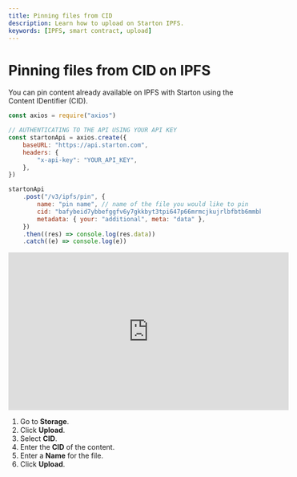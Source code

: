 ```yaml
---
title: Pinning files from CID
description: Learn how to upload on Starton IPFS.
keywords: [IPFS, smart contract, upload]
---
```



# Pinning files from CID on IPFS

You can pin content already available on IPFS with Starton using the Content IDentifier (CID).

<Tabs>
<TabItem value="code" label="From Code">

```js showLineNumbers
const axios = require("axios")

// AUTHENTICATING TO THE API USING YOUR API KEY
const startonApi = axios.create({
	baseURL: "https://api.starton.com",
	headers: {
		"x-api-key": "YOUR_API_KEY",
	},
})

startonApi
	.post("/v3/ipfs/pin", {
		name: "pin name", // name of the file you would like to pin
		cid: "bafybeid7ybbefggfv6y7gkkbyt3tpi647p66mrmcjkujrlbfbtb6mmbklq", // cid of the file you would like to pin
		metadata: { your: "additional", meta: "data" },
	})
	.then((res) => console.log(res.data))
	.catch((e) => console.log(e))
```

</TabItem>
<TabItem value="dashboard" label="From Webapp">

<iframe width="560" height="315" src="https://www.youtube.com/embed/GEyXQUqMmiI?si=drt-GlwyxxtHdGRa" title="YouTube video player" frameborder="0" allow="accelerometer; autoplay; clipboard-write; encrypted-media; gyroscope; picture-in-picture; web-share" allowfullscreen></iframe>

1. Go to **Storage**.
1. Click **Upload**.
1. Select **CID**.
1. Enter the **CID** of the content.
1. Enter a **Name** for the file.
1. Click **Upload**.

</TabItem>
</Tabs>
